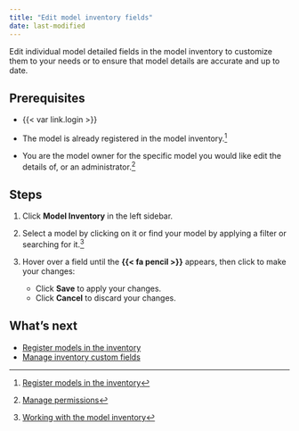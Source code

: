 ```yaml
---
title: "Edit model inventory fields"
date: last-modified
---
```


Edit individual model detailed fields in the model inventory to customize them to your needs or to ensure that model details are accurate and up to date. 

## Prerequisites

- {{< var link.login >}}

- The model is already registered in the model inventory.[^1]

- You are the model owner for the specific model you would like edit the details of, or an administrator.[^2]

## Steps

<!--- NR TO DO Check with Mehdi: these steps didn't work for me, can't edit. Wrong permissions maybe? --->

1. Click **Model Inventory** in the left sidebar. 

2. Select a model by clicking on it or find your model by applying a filter or searching for it.[^3]

3. Hover over a field until the **{{< fa pencil >}}** appears, then click to make your changes:  

   - Click **Save** to apply your changes.
   - Click **Cancel** to discard your changes.

<!---
## Troubleshooting

[Include any common issues or errors that may arise during the task and how to resolve them.]
--->

## What's next

- [Register models in the inventory](register-models-in-inventory.qmd)
- [Manage inventory custom fields](manage-inventory-custom-fields.qmd)


<!-- FOOTNOTES -->

[^1]: [Register models in the inventory](register-models-in-inventory.qmd)

[^2]: [Manage permissions](/guide/configuration/manage-permissions.qmd)

[^3]: [Working with the model inventory](/guide/model-inventory/working-with-model-inventory.qmd#search-filter-and-sort-models)
